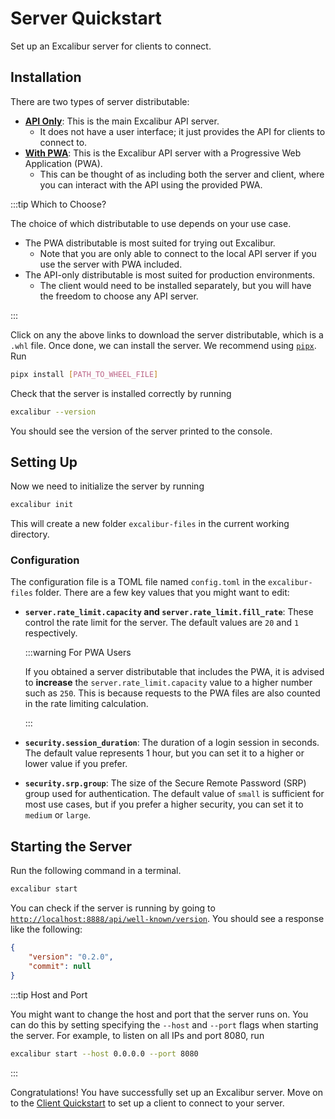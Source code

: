 
# Server Quickstart

Set up an Excalibur server for clients to connect.

## Installation

There are two types of server distributable:
- [**API Only**](http://localhost:3000/download?type=server): This is the main Excalibur API server.
    - It does not have a user interface; it just provides the API for clients to connect to.
- [**With PWA**](http://localhost:3000/download?type=server-pwa): This is the Excalibur API server with a Progressive Web Application (PWA).
    - This can be thought of as including both the server and client, where you can interact with the API using the provided PWA.

:::tip Which to Choose?

The choice of which distributable to use depends on your use case.
- The PWA distributable is most suited for trying out Excalibur.
    - Note that you are only able to connect to the local API server if you use the server with PWA included.
- The API-only distributable is most suited for production environments.
    - The client would need to be installed separately, but you will have the freedom to choose any API server.

:::

Click on any the above links to download the server distributable, which is a `.whl` file. Once done, we can install the server. We recommend using [`pipx`](https://pipx.pypa.io/stable/). Run

```bash
pipx install [PATH_TO_WHEEL_FILE]
```

Check that the server is installed correctly by running

```bash
excalibur --version
```

You should see the version of the server printed to the console.

## Setting Up

Now we need to initialize the server by running

```bash
excalibur init
```

This will create a new folder `excalibur-files` in the current working directory.

### Configuration

The configuration file is a TOML file named `config.toml` in the `excalibur-files` folder. There are a few key values that you might want to edit:
- **`server.rate_limit.capacity` and `server.rate_limit.fill_rate`**: These control the rate limit for the server. The default values are `20` and `1` respectively.

    :::warning For PWA Users

    If you obtained a server distributable that includes the PWA, it is advised to **increase** the `server.rate_limit.capacity` value to a higher number such as `250`. This is because requests to the PWA files are also counted in the rate limiting calculation.

    :::
- **`security.session_duration`**: The duration of a login session in seconds. The default value represents 1 hour, but you can set it to a higher or lower value if you prefer.
- **`security.srp.group`**: The size of the Secure Remote Password (SRP) group used for authentication. The default value of `small` is sufficient for most use cases, but if you prefer a higher security, you can set it to `medium` or `large`. 

## Starting the Server

Run the following command in a terminal.

```bash
excalibur start
```

You can check if the server is running by going to [`http://localhost:8888/api/well-known/version`](http://localhost:8888/api/well-known/version). You should see a response like the following:

```json
{
    "version": "0.2.0",
    "commit": null
}
```

:::tip Host and Port

You might want to change the host and port that the server runs on. You can do this by setting specifying the `--host` and `--port` flags when starting the server. For example, to listen on all IPs and port 8080, run

```bash
excalibur start --host 0.0.0.0 --port 8080
```

:::

Congratulations! You have successfully set up an Excalibur server. Move on to the [Client Quickstart](./02-client/index.mdx) to set up a client to connect to your server.
